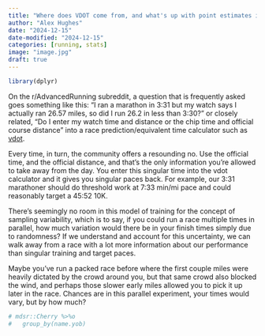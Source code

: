 ```yaml
---
title: "Where does VDOT come from, and what's up with point estimates in pace prediction? Diving into sampling variability in running performances"
author: "Alex Hughes"
date: "2024-12-15"
date-modified: "2024-12-15"
categories: [running, stats]
image: "image.jpg"
draft: true
---
```


```r
library(dplyr)
```

On the r/AdvancedRunning subreddit, a question that is frequently asked goes something like this: "I ran a marathon in 3:31 but my watch says I actually ran 26.57 miles, so did I run 26.2 in less than 3:30?" or closely related, "Do I enter my watch time and distance or the chip time and official course distance" into a race prediction/equivalent time calculator such as [vdot](https://vdoto2.com/calculator/).

Every time, in turn, the community offers a resounding no. Use the official time, and the official distance, and that's the only information you're allowed to take away from the day. You enter this singular time into the vdot calculator and it gives you singular paces back. For example, our 3:31 marathoner should do threshold work at 7:33 min/mi pace and could reasonably target a 45:52 10K.  

There's seemingly no room in this model of training for the concept of sampling variability, which is to say, if you could run a race multiple times in parallel, how much variation would there be in your finish times simply due to randomness? If we understand and account for this uncertainty, we can walk away from a race with a lot more information about our performance than singular training and target paces.  

Maybe you've run a packed race before where the first couple miles were heavily dictated by the crowd around you, but that same crowd also blocked the wind, and perhaps those slower early miles allowed you to pick it up later in the race. Chances are in this parallel experiment, your times would vary, but by how much?  


```r
# mdsr::Cherry %>%o
#   group_by(name.yob) 
```
